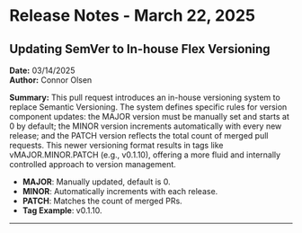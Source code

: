 # Release Notes - March 22, 2025



## Updating SemVer to In-house Flex Versioning

**Date:** 03/14/2025  
**Author:** Connor Olsen  

**Summary:**
This pull request introduces an in-house versioning system to replace Semantic Versioning. The system defines specific rules for version component updates: the MAJOR version must be manually set and starts at 0 by default; the MINOR version increments automatically with every new release; and the PATCH version reflects the total count of merged pull requests. This newer versioning format results in tags like vMAJOR.MINOR.PATCH (e.g., v0.1.10), offering a more fluid and internally controlled approach to version management.

- **MAJOR**: Manually updated, default is 0.
- **MINOR**: Automatically increments with each release.
- **PATCH**: Matches the count of merged PRs.  
- **Tag Example**: v0.1.10.

---

